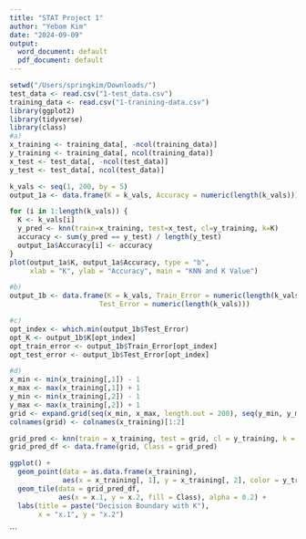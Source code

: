 ```yaml
---
title: "STAT Project 1"
author: "Yebom Kim"
date: "2024-09-09"
output:
  word_document: default
  pdf_document: default
---
```


```r
setwd("/Users/springkim/Downloads/")
test_data <- read.csv("1-test_data.csv")
training_data <- read.csv("1-tranining-data.csv")
library(ggplot2)
library(tidyverse)
library(class)
#a)
x_training <- training_data[, -ncol(training_data)]
y_training <- training_data[, ncol(training_data)]
x_test <- test_data[, -ncol(test_data)]
y_test <- test_data[, ncol(test_data)]

k_vals <- seq(1, 200, by = 5)
output_1a <- data.frame(K = k_vals, Accuracy = numeric(length(k_vals)))

for (i in 1:length(k_vals)) {
  K <- k_vals[i]
  y_pred <- knn(train=x_training, test=x_test, cl=y_training, k=K)
  accuracy <- sum(y_pred == y_test) / length(y_test)
  output_1a$Accuracy[i] <- accuracy
}
plot(output_1a$K, output_1a$Accuracy, type = "b", 
     xlab = "K", ylab = "Accuracy", main = "KNN and K Value")
```

```r
#b)
output_1b <- data.frame(K = k_vals, Train_Error = numeric(length(k_vals)), 
                      Test_Error = numeric(length(k_vals)))

#c)
opt_index <- which.min(output_1b$Test_Error)
opt_K <- output_1b$K[opt_index]
opt_train_error <- output_1b$Train_Error[opt_index]
opt_test_error <- output_1b$Test_Error[opt_index]

#d)
x_min <- min(x_training[,1]) - 1
x_max <- max(x_training[,1]) + 1
y_min <- min(x_training[,2]) - 1
y_max <- max(x_training[,2]) + 1
grid <- expand.grid(seq(x_min, x_max, length.out = 200), seq(y_min, y_max, length.out = 200))
colnames(grid) <- colnames(x_training)[1:2]

grid_pred <- knn(train = x_training, test = grid, cl = y_training, k = opt_K)
grid_pred_df <- data.frame(grid, Class = grid_pred)

ggplot() +
  geom_point(data = as.data.frame(x_training), 
             aes(x = x_training[, 1], y = x_training[, 2], color = y_training), size = 3) +
  geom_tile(data = grid_pred_df, 
            aes(x = x.1, y = x.2, fill = Class), alpha = 0.2) +
  labs(title = paste("Decision Boundary with K"),
       x = "x.1", y = "x.2")
```
```

